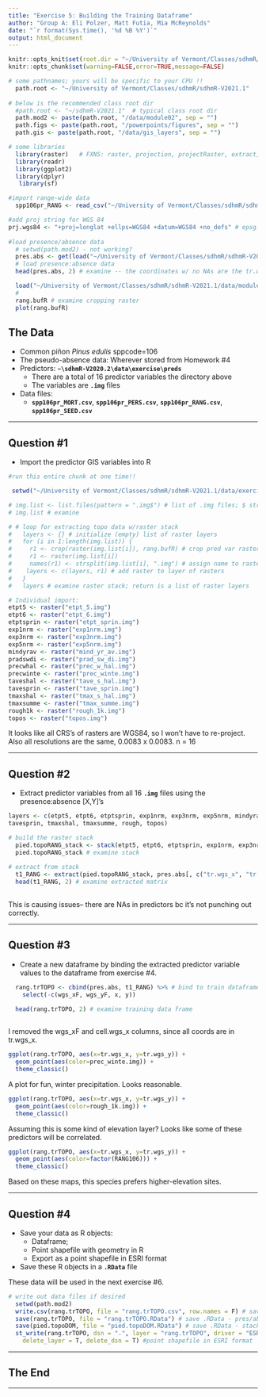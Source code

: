 ```yaml
---
title: "Exercise 5: Building the Training Dataframe"
author: "Group A: Eli Polzer, Matt Futia, Mia McReynolds"
date: "`r format(Sys.time(), '%d %B %Y')`"
output: html_document
---
```


```r
knitr::opts_knit$set(root.dir = "~/University of Vermont/Classes/sdhmR/sdhmR-V2021.1")
knitr::opts_chunk$set(warning=FALSE,error=TRUE,message=FALSE)
```

```r
# some pathnames; yours will be specific to your CPU !!
  path.root <- "~/University of Vermont/Classes/sdhmR/sdhmR-V2021.1" 
  
# below is the recommended class root dir
  #path.root <- "~/sdhmR-V2021.1"  # typical class root dir
  path.mod2 <- paste(path.root, "/data/module02", sep = "")
  path.figs <- paste(path.root, "/powerpoints/figures", sep = "") 
  path.gis <- paste(path.root, "/data/gis_layers", sep = "")

# some libraries
  library(raster)	# FXNS:	raster, projection, projectRaster, extract, crop
  library(readr)
  library(ggplot2)
  library(dplyr)
   library(sf)    
```


```r
#import range-wide data
  spp106pr_RANG <- read_csv("~/University of Vermont/Classes/sdhmR/sdhmR-V2021.1/data/exercise/traindat/spp106pr_RANG.csv")

#add proj string for WGS 84
prj.wgs84 <- "+proj=longlat +ellps=WGS84 +datum=WGS84 +no_defs" # epsg:4326
  
#load presence/absence data 
  # setwd(path.mod2) - not working?
  pres.abs <- get(load("~/University of Vermont/Classes/sdhmR/sdhmR-V2021.1/data/module02/rang.PPsA.RData")) 
  # load presence:absence data
  head(pres.abs, 2) # examine -- the coordinates w/ no NAs are the tr.wgs_x 
```
  
```r
  load("~/University of Vermont/Classes/sdhmR/sdhmR-V2021.1/data/module02/pied.framesR.RData")
  # 
  rang.bufR # examine cropping raster
  plot(rang.bufR) 
```


## The Data

* Common piñon *Pinus edulis* sppcode=106
* The pseudo-absence data: Wherever stored from Homework #4
* Predictors: **`~\sdhmR-V2020.2\data\exercise\preds`** 
  * There are a total of 16 predictor variables the directory above
  * The variables are **`.img`** files
* Data files:
  * **`spp106pr_MORT.csv`**, **`spp106pr_PERS.csv`**, **`spp106pr_RANG.csv`**, **`spp106pr_SEED.csv`**

---

## Question #1

* Import the predictor GIS variables into R

```r
#run this entire chunk at one time!!

 setwd("~/University of Vermont/Classes/sdhmR/sdhmR-V2021.1/data/exercise/preds")

# img.list <- list.files(pattern = ".img$") # list of .img files; $ strips extra
# img.list # examine

# # loop for extracting topo data w/raster stack
#   layers <- {} # initialize (empty) list of raster layers
#   for (i in 1:length(img.list)) {
#     r1 <- crop(raster(img.list[i]), rang.bufR) # crop pred var raster to buffer raster --> can skip this
#     r1 <- raster(img.list[i])
#     names(r1) <- strsplit(img.list[i], ".img") # assign name to raster - not working
#    layers <- c(layers, r1) # add raster to layer of rasters
#   }
#   layers # examine raster stack; return is a list of raster layers

# Individual import:
etpt5 <- raster("etpt_5.img")
etpt6 <- raster("etpt_6.img")
etptsprin <- raster("etpt_sprin.img") 
exp1nrm <- raster("exp1nrm.img") 
exp3nrm <- raster("exp3nrm.img") 
exp5nrm <- raster("exp5nrm.img")
mindyrav <- raster("mind_yr_av.img")
pradswdi <- raster("prad_sw_di.img") 
precwhal <- raster("prec_w_hal.img") 
precwinte <- raster("prec_winte.img") 
taveshal <- raster("tave_s_hal.img") 
tavesprin <- raster("tave_sprin.img") 
tmaxshal <- raster("tmax_s_hal.img") 
tmaxsumme <- raster("tmax_summe.img") 
rough1k <- raster("rough_1k.img") 
topos <- raster("topos.img") 
```

It looks like all CRS's of rasters are WGS84, so I won't have to re-project. Also all resolutions are the same, 0.0083 x 0.0083. n = 16

---

## Question #2

* Extract predictor variables from all 16 **`.img`** files using the presence:absence [X,Y]'s

```r

layers <- c(etpt5, etpt6, etptsprin, exp1nrm, exp3nrm, exp5nrm, mindyrav, pradswdi, precwhal, precwinte, taveshal, 
tavesprin, tmaxshal, tmaxsumme, rough, topos)

# build the raster stack
  pied.topoRANG_stack <- stack(etpt5, etpt6, etptsprin, exp1nrm, exp3nrm, exp5nrm, mindyrav, pradswdi, precwhal, precwinte, taveshal, tavesprin, tmaxshal, tmaxsumme, rough, topos) # create a raster stack
  pied.topoRANG_stack # examine stack
  
# extract from stack 
  t1_RANG <- extract(pied.topoRANG_stack, pres.abs[, c("tr.wgs_x", "tr.wgs_y")]) # extract values from raster stack
  head(t1_RANG, 2) # examine extracted matrix 
  
```
This is causing issues-- there are NAs in predictors bc it's not punching out correctly.  

---

## Question #3

* Create a new dataframe by binding the extracted predictor variable values to the dataframe from exercise #4.

```r
  rang.trTOPO <- cbind(pres.abs, t1_RANG) %>% # bind to train dataframe
    select(-c(wgs_xF, wgs_yF, x, y))

  head(rang.trTOPO, 2) # examine training data frame
  
```

I removed the wgs_xF and cell.wgs_x columns, since all coords are in tr.wgs_x. 

```r
ggplot(rang.trTOPO, aes(x=tr.wgs_x, y=tr.wgs_y)) +
  geom_point(aes(color=prec_winte.img)) +
  theme_classic()
```

A plot for fun, winter precipitation. Looks reasonable. 

```r
ggplot(rang.trTOPO, aes(x=tr.wgs_x, y=tr.wgs_y)) +
  geom_point(aes(color=rough_1k.img)) +
  theme_classic()
```

Assuming this is some kind of elevation layer? Looks like some of these predictors will be correlated. 

```r
ggplot(rang.trTOPO, aes(x=tr.wgs_x, y=tr.wgs_y)) +
  geom_point(aes(color=factor(RANG106))) +
  theme_classic()
```
Based on these maps, this species prefers higher-elevation sites. 

---

## Question #4

* Save your data as R objects:
  * Dataframe;
  * Point shapefile with geometry in R
  * Export as a point shapefile in ESRI format
* Save these R objects in a **`.RData`** file

These data will be used in the next exercise #6.

```r

# write out data files if desired
  setwd(path.mod2)
  write.csv(rang.trTOPO, file = "rang.trTOPO.csv", row.names = F) # save .csv - training data
  save(rang.trTOPO, file = "rang.trTOPO.RData") # save .RData - pres/abs plus stacked raster 
  save(pied.topoDOM, file = "pied.topoDOM.RData") # save .RData - stacked raster
  st_write(rang.trTOPO, dsn = ".", layer = "rang.trTOPO", driver = "ESRI Shapefile",
    delete_layer = T, delete_dsn = T) #point shapefile in ESRI format
```

---

## The End

---
